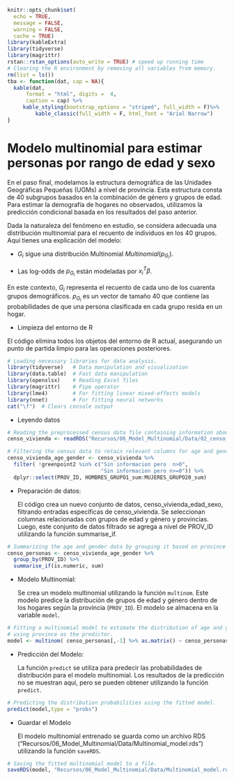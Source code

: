 ```r
knitr::opts_chunk$set(
  echo = TRUE,
  message = FALSE,
  warning = FALSE,
  cache = TRUE)
library(kableExtra)
library(tidyverse)
library(magrittr)
rstan::rstan_options(auto_write = TRUE) # speed up running time 
# Clearing the R environment by removing all variables from memory.
rm(list = ls())
tba <- function(dat, cap = NA){
  kable(dat,
      format = "html", digits =  4,
      caption = cap) %>% 
     kable_styling(bootstrap_options = "striped", full_width = F)%>%
         kable_classic(full_width = F, html_font = "Arial Narrow")
}
```


# Modelo multinomial para estimar personas por rango de edad y sexo

En el paso final, modelamos la estructura demográfica de las Unidades Geográficas Pequeñas (UGMs) a nivel de provincia. Esta estructura consta de 40 subgrupos basados en la combinación de género y grupos de edad. Para estimar la demografía de hogares no observados, utilizamos la predicción condicional basada en los resultados del paso anterior.

Dada la naturaleza del fenómeno en estudio, se considera adecuada una distribución multinomial para el recuento de individuos en los 40 grupos. Aquí tienes una explicación del modelo:

- $G_i$ sigue una distribución Multinomial $Multinomial(p_{G_i})$.

- Las log-odds de $p_{G_i}$ están modeladas por $x_i^T\beta$.

En este contexto, $G_i$ representa el recuento de cada uno de los cuarenta grupos demográficos. $p_{G_i}$ es un vector de tamaño 40 que contiene las probabilidades de que una persona clasificada en cada grupo resida en un hogar.


- Limpieza del entorno de R

El código elimina todos los objetos del entorno de R actual, asegurando un punto de partida limpio para las operaciones posteriores.

```r
# Loading necessary libraries for data analysis.
library(tidyverse)   # Data manipulation and visualization
library(data.table)  # Fast data manipulation
library(openxlsx)    # Reading Excel files
library(magrittr)    # Pipe operator
library(lme4)        # For fitting linear mixed-effects models
library(nnet)        # For fitting neural networks
cat("\f")  # Clears console output
```

-   Leyendo datos

```r
# Reading the preprocessed census data file containing information about households.
censo_vivienda <- readRDS("Recursos/06_Model_Multinomial/Data/02_censo_vivienda_personas.rds") 

# Filtering the census data to retain relevant columns for age and gender analysis.
censo_vivienda_age_gender <- censo_vivienda %>% 
  filter( !greenpoint2 %in% c("Sin informacion pero  n>0", 
                              "Sin informacion pero n>=0")) %>% 
  dplyr::select(PROV_ID, HOMBRES_GRUPO1_sum:MUJERES_GRUPO20_sum)
```

-   Preparación de datos:

    El código crea un nuevo conjunto de datos, censo_vivienda_edad_sexo, filtrando entradas específicas de censo_vivienda. Se seleccionan columnas relacionadas con grupos de edad y género y provincias. Luego, este conjunto de datos filtrado se agrega a nivel de PROV_ID utilizando la función summarise_if.
    

```r
# Summarizing the age and gender data by grouping it based on province (PROV_ID).
censo_personas <- censo_vivienda_age_gender %>% 
  group_by(PROV_ID) %>% 
  summarise_if(is.numeric, sum)
```

-   Modelo Multinomial:

    Se crea un modelo multinomial utilizando la función `multinom`. Este modelo predice la distribución de grupos de edad y género dentro de los hogares según la provincia (`PROV_ID`). El modelo se almacena en la variable `model`.

```r
# Fitting a multinomial model to estimate the distribution of age and gender within households,
# using province as the predictor.
model <- multinom( censo_personas[,-1] %>% as.matrix() ~ censo_personas$PROV_ID)
```

- Predicción del Modelo:

    La función `predict` se utiliza para predecir las probabilidades de distribución para el modelo multinomial. Los resultados de la predicción no se muestran aquí, pero se pueden obtener utilizando la función `predict`.
    

```r
# Predicting the distribution probabilities using the fitted model.
predict(model,type = "probs")
```
- Guardar el Modelo

    El modelo multinomial entrenado se guarda como un archivo RDS ("Recursos/06_Model_Multinomial/Data/Multinomial_model.rds") utilizando la función `saveRDS`.

```r
# Saving the fitted multinomial model to a file.
saveRDS(model, "Recursos/06_Model_Multinomial/Data/Multinomial_model.rds")
```

